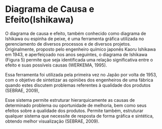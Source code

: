 # Diagrama de Causa e Efeito(Ishikawa)

O diagrama de causa e efeito, também conhecido como diagrama de Ishikawa ou espinha de peixe, é uma ferramenta gráfica utilizada no gerenciamento de diversos processos e de diversos projetos. Originalmente, proposto pelo engenheiro químico japonês Kaoru Ishikawa em 1943, e aperfeiçoado nos anos seguintes, o diagrama de Ishikawa (Figura 5) permite que seja identificada uma relação significativa entre o efeito e suas possíveis causas (WERKEMA, 1995).

Essa ferramenta foi utilizada pela primeira vez no Japão por volta de 1953, com o objetivo de sintetizar as opiniões dos engenheiros de uma fábrica quando estes discutem problemas referentes à qualidade dos produtos (SEBRAE, 2009), 

Esse sistema permite estruturar hierarquicamente as causas de determinado problema ou oportunidade de melhoria, bem como seus efeitos sobre a qualidade dos produtos. Permite também, estruturar qualquer sistema que necessite de resposta de forma gráfica e sintética, obtendo melhor visualização (SEBRAE, 2009).